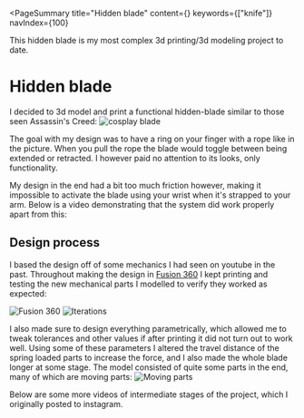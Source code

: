 <PageSummary 
    title="Hidden blade"
    content={<YTPlayer video="ujOKD1ZFUN0" aspectRatio={1} />}
    keywords={["knife"]}
    navIndex={100}
>

This hidden blade is my most complex 3d printing/3d modeling project to date.

</PageSummary>

# Hidden blade

I decided to 3d model and print a functional hidden-blade similar to those seen Assassin's Creed:
![cosplay blade](~/creed-blade.jpg)

The goal with my design was to have a ring on your finger with a rope like in the picture. When you pull the rope the blade would toggle between being extended or retracted. I however paid no attention to its looks, only functionality.

My design in the end had a bit too much friction however, making it impossible to activate the blade using your wrist when it's strapped to your arm. Below is a video demonstrating that the system did work properly apart from this:

<YTPlayer video="ujOKD1ZFUN0" aspectRatio={1} />

## Design process

I based the design off of some mechanics I had seen on youtube in the past. Throughout making the design in [Fusion 360](https://www.autodesk.eu/products/fusion-360/overview) I kept printing and testing the new mechanical parts I modelled to verify they worked as expected:

![Fusion 360](~/Fusion%20360.png)
![Iterations](~/iterations.jpg)

I also made sure to design everything parametrically, which allowed me to tweak tolerances and other values if after printing it did not turn out to work well. Using some of these parameters I altered the travel distance of the spring loaded parts to increase the force, and I also made the whole blade longer at some stage. The model consisted of quite some parts in the end, many of which are moving parts:
![Moving parts](~/moving.png)

Below are some more videos of intermediate stages of the project, which I originally posted to instagram.

<YTPlayer
    video="F9CQYqj4H8s"
    aspectRatio={1}
    playlist="PLZLcR3tglTH_-BFpk8cMS5SfBNZJMNrut"
/>
